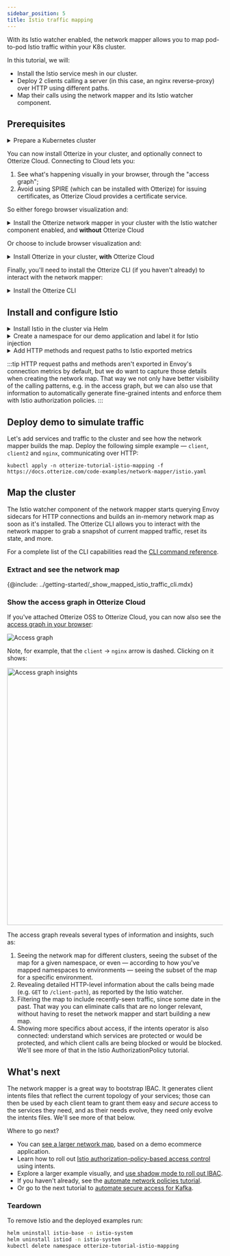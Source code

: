 ```yaml
---
sidebar_position: 5
title: Istio traffic mapping
---
```


With its Istio watcher enabled, the network mapper allows you to map pod-to-pod Istio traffic within your K8s cluster.

In this tutorial, we will:

- Install the Istio service mesh in our cluster.
- Deploy 2 clients calling a server (in this case, an nginx reverse-proxy) over HTTP using different paths.
- Map their calls using the network mapper and its Istio watcher component.

## Prerequisites

<details>
<summary>Prepare a Kubernetes cluster</summary>

Before you start, you'll need a Kubernetes cluster. Having a cluster with a [CNI](https://kubernetes.io/docs/concepts/extend-kubernetes/compute-storage-net/network-plugins/) that supports [NetworkPolicies](https://kubernetes.io/docs/concepts/services-networking/network-policies/) isn't required for this tutorial, but is recommended so that your cluster works with other tutorials.

{@include: ../_common/cluster-setup.md}
</details>

You can now install Otterize in your cluster, and optionally connect to Otterize Cloud. Connecting to Cloud lets you:
1. See what's happening visually in your browser, through the "access graph";
2. Avoid using SPIRE (which can be installed with Otterize) for issuing certificates, as Otterize Cloud provides a certificate service.

So either forego browser visualization and:

<details>
<summary>Install the Otterize network mapper in your cluster with the Istio watcher component enabled, and <b>without</b> Otterize Cloud</summary>

{@include: ../_common/install-otterize-istio-watcher.md}

</details>

Or choose to include browser visualization and:

<details>
<summary>Install Otterize in your cluster, <b>with</b> Otterize Cloud</summary>

####  Create an Otterize Cloud account

{@include: ../_common/create-account.md}

#### Install Otterize OSS, connected to Otterize Cloud

{@include: ../_common/install-otterize-from-cloud-with-enforcement-with-istiowatcher.md}

</details>

Finally, you'll need to install the Otterize CLI (if you haven't already) to interact with the network mapper:

<details>
<summary>Install the Otterize CLI</summary>

{@include: ../_common/install-otterize-cli.md}

</details>

## Install and configure Istio
<details>
<summary>Install Istio in the cluster via Helm</summary>

{@include: ../_common/install-istio.md}

</details>
<details>
<summary>Create a namespace for our demo application and label it for Istio injection</summary>

```shell
kubectl create namespace otterize-tutorial-istio-mapping
kubectl label namespace otterize-tutorial-istio-mapping istio-injection=enabled
```

</details>
<details>
<summary>Add HTTP methods and request paths to Istio exported metrics</summary>

Apply this configuration in the `istio-system` namespace, propagating it to all namespaces covered by the mesh.

```
kubectl apply -f https://docs.otterize.com/code-examples/network-mapper/istio-telemetry-enablement.yaml -n istio-system
```

```yaml
{@include: ../../static/code-examples/network-mapper/istio-telemetry-enablement.yaml}
```

</details>

:::tip
HTTP request paths and methods aren't exported in Envoy's connection metrics by default, but we do want to capture those
details when creating the network map. That way we not only have better visibility of the calling patterns,
e.g. in the access graph, but we can also use that information to automatically generate fine-grained intents and
enforce them with Istio authorization policies.
:::

## Deploy demo to simulate traffic

Let's add services and traffic to the cluster and see how the network mapper builds the map.
Deploy the following simple example &mdash; `client`, `client2` and `nginx`, communicating over HTTP:
```shell
kubectl apply -n otterize-tutorial-istio-mapping -f https://docs.otterize.com/code-examples/network-mapper/istio.yaml
```

## Map the cluster

The Istio watcher component of the network mapper starts querying Envoy sidecars for HTTP connections and builds an
in-memory network map as soon as it's installed. The Otterize CLI allows you to interact with the network mapper to
grab a snapshot of current mapped traffic, reset its state, and more.

For a complete list of the CLI capabilities read the [CLI command reference](/reference/cli/#network-mapper).

### Extract and see the network map

{@include: ../getting-started/_show_mapped_istio_traffic_cli.mdx}

### Show the access graph in Otterize Cloud

If you've attached Otterize OSS to Otterize Cloud, you can now also see the [access graph in your browser](https://app.otterize.com):

![Access graph](/img/quick-tutorials/network-mapper/otterize-tutorial-access-graph-istio.png)

Note, for example, that the `client` &rightarrow; `nginx` arrow is dashed. Clicking on it shows:

<div style={{textAlign: 'center'}}>
    <img src="/img/quick-tutorials/network-mapper/otterize-tutorial-access-graph-istio-insights.png" alt="Access graph insights" width="600"/>
</div>

The access graph reveals several types of information and insights, such as:
1. Seeing the network map for different clusters, seeing the subset of the map for a given namespace, or even &mdash; according to how you've mapped namespaces to environments &mdash; seeing the subset of the map for a specific environment.
2. Revealing detailed HTTP-level information about the calls being made (e.g. `GET` to `/client-path`), as reported by the Istio watcher.
3. Filtering the map to include recently-seen traffic, since some date in the past. That way you can eliminate calls that are no longer relevant, without having to reset the network mapper and start building a new map.
3. Showing more specifics about access, if the intents operator is also connected: understand which services are protected or would be protected, and which client calls are being blocked or would be blocked. We'll see more of that in the Istio AuthorizationPolicy tutorial.

## What's next

The network mapper is a great way to bootstrap IBAC. It generates client intents files that reflect
the current topology of your services; those can then be used by each client team to grant them easy
and *secure* access to the services they need, and as their needs evolve, they need only evolve
the intents files. We'll see more of that below.

Where to go next?

- You can [see a larger network map](/quick-visual-tutorials/visual-k8s-cluster-mapping), based on a demo ecommerce application.
- Learn how to roll out [Istio authorization-policy-based access control](/quick-tutorials/k8s-istio-authorization-policies) using intents.
- Explore a larger example visually, and [use shadow mode to roll out IBAC](/quick-visual-tutorials/visual-ibac-istio-authorization-policies).
- If you haven't already, see the [automate network policies tutorial](/quick-tutorials/k8s-network-policies).
- Or go to the next tutorial to [automate secure access for Kafka](/quick-tutorials/k8s-kafka-mtls).

### Teardown

To remove Istio and the deployed examples run:

```bash
helm uninstall istio-base -n istio-system
helm uninstall istiod -n istio-system
kubectl delete namespace otterize-tutorial-istio-mapping
```
